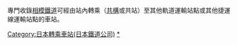 專門收錄[[相模鐵道|相模鐵道]]可經由站內轉乘（[[共構|共構]]或共站）至其他軌道運輸站點或其他捷運線運輸站點的車站。
[[Category:日本轉乘車站(日本鐵道公司)|Category:日本轉乘車站(日本鐵道公司)]]
[[Category:相模鐵道車站|*]]